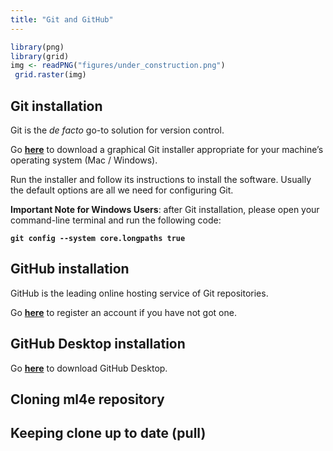 ```yaml
---
title: "Git and GitHub"
---
```


```r
library(png)
library(grid)
img <- readPNG("figures/under_construction.png")
 grid.raster(img)
```  

## Git installation

Git is the *de facto* go-to solution for version control.

Go [**here**](http://git-scm.com/downloads) to download a graphical Git installer appropriate for your machine’s operating system (Mac / Windows).

Run the installer and follow its instructions to install the software. Usually the default options are all we need for configuring Git.

**Important Note for Windows Users**: after Git installation, please open your command-line terminal and run the following code:
  
**`git config --system core.longpaths true`**
  
  
## GitHub installation
  
GitHub is the leading online hosting service of Git repositories.

Go [**here**](http://github.com) to register an account if you have not got one.

## GitHub Desktop installation

Go [**here**](https://desktop.github.com/) to download GitHub Desktop.

## Cloning ml4e repository


## Keeping clone up to date (pull)

